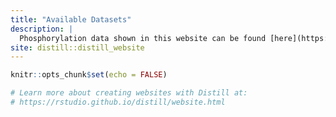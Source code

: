 ```yaml
---
title: "Available Datasets"
description: |
  Phosphorylation data shown in this website can be found [here](https://github.com/belilab/DDRBase/raw/main/data/Phospho_database.processed.txt.gz).
site: distill::distill_website
---
```


```r
knitr::opts_chunk$set(echo = FALSE)

# Learn more about creating websites with Distill at:
# https://rstudio.github.io/distill/website.html

```

